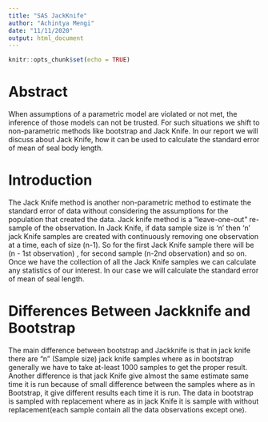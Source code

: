 ```yaml
---
title: "SAS JackKnife"
author: "Achintya Mengi"
date: "11/11/2020"
output: html_document
---
```


```r
knitr::opts_chunk$set(echo = TRUE)
```

# Abstract 

When assumptions of a parametric model are violated or not met, the inference of those models can not be trusted. For such situations we shift to non-parametric methods like bootstrap and Jack Knife. In our report we will discuss about Jack Knife, how it can be used to calculate the standard error of mean of seal body length. 


# Introduction

The Jack Knife method is another non-parametric method to estimate the standard error of data without considering the assumptions for the population that created the data. Jack knife method is a "leave-one-out" re-sample of the observation. In Jack Knife, if data sample size is 'n' then 'n' jack Knife samples are created with continuously removing one observation at a time, each of size (n-1). So for the first Jack Knife sample there will be (n - 1st observation) , for second sample (n-2nd observation) and so on. Once we have the collection of all the Jack Knife samples we can calculate any statistics of our interest.
In our case we will calculate the standard error of mean of seal length. 


# Differences Between Jackknife and Bootstrap

The main difference between bootstrap and Jackknife is that in jack knife there are "n" (Sample size) jack knife samples where as in bootstrap generally we have to take at-least 1000 samples to get the proper result. Another difference is that jack Knife give almost the same estimate same time it is run because of small difference between the samples where as in Bootstrap, it give different results each time it is run. The data in bootstrap is sampled with replacement where as in jack Knife it is sample with without replacement(each sample contain all the data observations except one).













